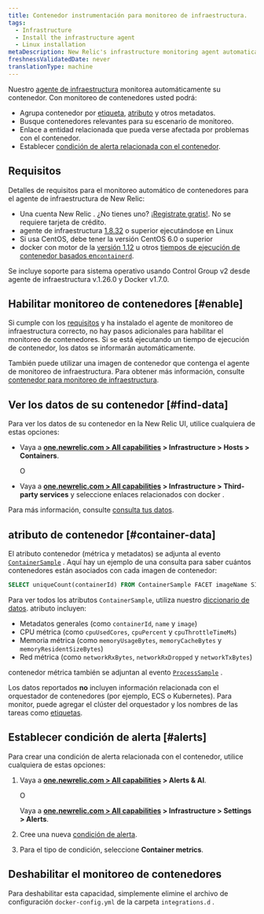 ```yaml
---
title: Contenedor instrumentación para monitoreo de infraestructura.
tags:
  - Infrastructure
  - Install the infrastructure agent
  - Linux installation
metaDescription: New Relic's infrastructure monitoring agent automatically instruments container runtimes to collect container metrics and metadata.
freshnessValidatedDate: never
translationType: machine
---
```


Nuestro [agente de infraestructura](/docs/welcome-new-relic-infrastructure) monitorea automáticamente su contenedor. Con monitoreo de contenedores usted podrá:

* Agrupa contenedor por [etiqueta](/docs/new-relic-one/use-new-relic-one/core-concepts/tagging-use-tags-organize-group-what-you-monitor), [atributo](#container-data) y otros metadatos.
* Busque contenedores relevantes para su escenario de monitoreo.
* Enlace a entidad relacionada que pueda verse afectada por problemas con el contenedor.
* Establecer [condición de alerta relacionada con el contenedor](#alerts).

## Requisitos

Detalles de requisitos para el monitoreo automático de contenedores para el agente de infraestructura de New Relic:

* Una cuenta New Relic . ¿No tienes uno? [¡Registrate gratis!](https://newrelic.com/signup). No se requiere tarjeta de crédito.
* agente de infraestructura [1.8.32](/docs/release-notes/infrastructure-release-notes/infrastructure-agent-release-notes/new-relic-infrastructure-agent-1832) o superior ejecutándose en Linux
* Si usa CentOS, debe tener la versión CentOS 6.0 o superior
* docker con motor de la [versión 1.12](https://docs.docker.com/engine/release-notes/prior-releases/#1120-2016-07-28) u otros [tiempos de ejecución de contenedor basados en`containerd`](https://kubernetes.io/docs/setup/production-environment/container-runtimes).

<Callout variant="important">
  Se incluye soporte para sistema operativo usando Control Group v2 desde agente de infraestructura v.1.26.0 y Docker v1.7.0.
</Callout>

## Habilitar monitoreo de contenedores [#enable]

Si cumple con los [requisitos](#requirements) y ha instalado el agente de monitoreo de infraestructura correcto, no hay pasos adicionales para habilitar el monitoreo de contenedores. Si se está ejecutando un tiempo de ejecución de contenedor, los datos se informarán automáticamente.

También puede utilizar una imagen de contenedor que contenga el agente de monitoreo de infraestructura. Para obtener más información, consulte [contenedor para monitoreo de infraestructura](/docs/infrastructure/install-infrastructure-agent/linux-installation/container-infrastructure-monitoring).

<InstallFeedback/>

## Ver los datos de su contenedor [#find-data]

Para ver los datos de su contenedor en la New Relic UI, utilice cualquiera de estas opciones:

* Vaya a <DoNotTranslate>**[one.newrelic.com > All capabilities](https://one.newrelic.com/all-capabilities) > Infrastructure > Hosts > Containers**</DoNotTranslate>.

  O

* Vaya a <DoNotTranslate>**[one.newrelic.com > All capabilities](https://one.newrelic.com/all-capabilities) > Infrastructure > Third-party services**</DoNotTranslate> y seleccione enlaces relacionados con docker .

Para más información, consulte [consulta tus datos](/docs/using-new-relic/data/understand-data/query-new-relic-data).

## atributo de contenedor [#container-data]

El atributo contenedor (métrica y metadatos) se adjunta al evento [`ContainerSample`](/attribute-dictionary/?event=ContainerSample) . Aquí hay un ejemplo de una consulta para saber cuántos contenedores están asociados con cada imagen de contenedor:

```sql
SELECT uniqueCount(containerId) FROM ContainerSample FACET imageName SINCE 1 HOUR AGO TIMESERIES
```

Para ver todos los atributos `ContainerSample`, utiliza nuestro [diccionario de datos](/attribute-dictionary/?event=ContainerSample). atributo incluyen:

* Metadatos generales (como `containerId`, `name` y `image`)
* CPU métrica (como `cpuUsedCores`, `cpuPercent` y `cpuThrottleTimeMs`)
* Memoria métrica (como `memoryUsageBytes`, `memoryCacheBytes` y `memoryResidentSizeBytes`)
* Red métrica (como `networkRxBytes`, `networkRxDropped` y `networkTxBytes`)

contenedor métrica también se adjuntan al evento [`ProcessSample`](/attribute-dictionary/?event=ProcessSample) .

Los datos reportados **no** incluyen información relacionada con el orquestador de contenedores (por ejemplo, ECS o Kubernetes). Para monitor, puede agregar el clúster del orquestador y los nombres de las tareas como [etiquetas](https://docs.docker.com/ee/ucp/admin/configure/add-labels-to-cluster-nodes/).

## Establecer condición de alerta [#alerts]

Para crear una condición de alerta relacionada con el contenedor, utilice cualquiera de estas opciones:

1. Vaya a <DoNotTranslate>**[one.newrelic.com > All capabilities](https://one.newrelic.com/all-capabilities) > Alerts & AI**</DoNotTranslate>.

   O

   Vaya a <DoNotTranslate>**[one.newrelic.com > All capabilities](https://one.newrelic.com/all-capabilities) > Infrastructure > Settings > Alerts**</DoNotTranslate>.

2. Cree una nueva [condición de alerta](/docs/alerts/new-relic-alerts/defining-conditions/create-alert-conditions).

3. Para el tipo de condición, seleccione <DoNotTranslate>**Container metrics**</DoNotTranslate>.

## Deshabilitar el monitoreo de contenedores

Para deshabilitar esta capacidad, simplemente elimine el archivo de configuración `docker-config.yml` de la carpeta `integrations.d` .